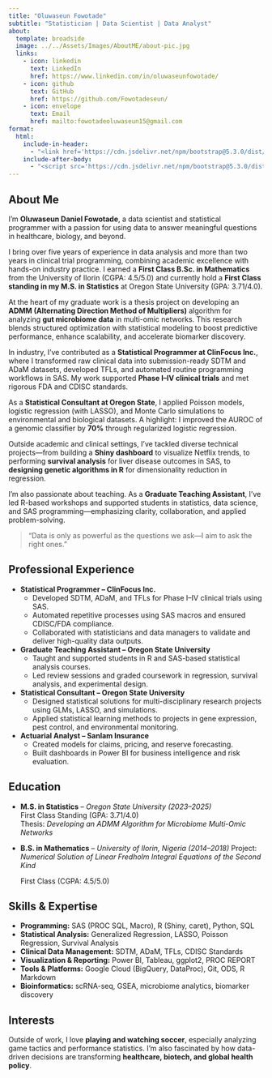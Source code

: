 ```yaml
---
title: "Oluwaseun Fowotade"
subtitle: "Statistician | Data Scientist | Data Analyst"
about:
  template: broadside
  image: ../../Assets/Images/AboutME/about-pic.jpg
  links:
    - icon: linkedin
      text: LinkedIn
      href: https://www.linkedin.com/in/oluwaseunfowotade/
    - icon: github
      text: GitHub
      href: https://github.com/Fowotadeseun/
    - icon: envelope
      text: Email
      href: mailto:fowotadeoluwaseun15@gmail.com
format:
  html:
    include-in-header: 
      - "<link href='https://cdn.jsdelivr.net/npm/bootstrap@5.3.0/dist/css/bootstrap.min.css' rel='stylesheet'/>"
    include-after-body:
      - "<script src='https://cdn.jsdelivr.net/npm/bootstrap@5.3.0/dist/js/bootstrap.bundle.min.js'></script>"
---
```


## About Me

I’m **Oluwaseun Daniel Fowotade**, a data scientist and statistical programmer with a passion for using data to answer meaningful questions in healthcare, biology, and beyond.

I bring over five years of experience in data analysis and more than two years in clinical trial programming, combining academic excellence with hands-on industry practice. I earned a **First Class B.Sc. in Mathematics** from the University of Ilorin (CGPA: 4.5/5.0) and currently hold a **First Class standing in my M.S. in Statistics** at Oregon State University (GPA: 3.71/4.0).

At the heart of my graduate work is a thesis project on developing an **ADMM (Alternating Direction Method of Multipliers)** algorithm for analyzing **gut microbiome data** in multi-omic networks. This research blends structured optimization with statistical modeling to boost predictive performance, enhance scalability, and accelerate biomarker discovery.

In industry, I’ve contributed as a **Statistical Programmer at ClinFocus Inc.**, where I transformed raw clinical data into submission-ready SDTM and ADaM datasets, developed TFLs, and automated routine programming workflows in SAS. My work supported **Phase I–IV clinical trials** and met rigorous FDA and CDISC standards.

As a **Statistical Consultant at Oregon State**, I applied Poisson models, logistic regression (with LASSO), and Monte Carlo simulations to environmental and biological datasets. A highlight: I improved the AUROC of a genomic classifier by **70%** through regularized logistic regression.

Outside academic and clinical settings, I’ve tackled diverse technical projects—from building a **Shiny dashboard** to visualize Netflix trends, to performing **survival analysis** for liver disease outcomes in SAS, to **designing genetic algorithms in R** for dimensionality reduction in regression.

I’m also passionate about teaching. As a **Graduate Teaching Assistant**, I’ve led R-based workshops and supported students in statistics, data science, and SAS programming—emphasizing clarity, collaboration, and applied problem-solving.

> “Data is only as powerful as the questions we ask—I aim to ask the right ones.”

## Professional Experience

- **Statistical Programmer – ClinFocus Inc.**
  - Developed SDTM, ADaM, and TFLs for Phase I–IV clinical trials using SAS.
  - Automated repetitive processes using SAS macros and ensured CDISC/FDA compliance.
  - Collaborated with statisticians and data managers to validate and deliver high-quality data outputs.

- **Graduate Teaching Assistant – Oregon State University**
  - Taught and supported students in R and SAS-based statistical analysis courses.
  - Led review sessions and graded coursework in regression, survival analysis, and experimental design.

- **Statistical Consultant – Oregon State University**
  - Designed statistical solutions for multi-disciplinary research projects using GLMs, LASSO, and simulations.
  - Applied statistical learning methods to projects in gene expression, pest control, and environmental monitoring.

- **Actuarial Analyst – Sanlam Insurance**
  - Created models for claims, pricing, and reserve forecasting.
  - Built dashboards in Power BI for business intelligence and risk evaluation.

## Education

- **M.S. in Statistics** – *Oregon State University* *(2023–2025)*  
  First Class Standing (GPA: 3.71/4.0)  
  Thesis: *Developing an ADMM Algorithm for Microbiome Multi-Omic Networks*

- **B.S. in Mathematics** – *University of Ilorin, Nigeria* *(2014–2018)*    Project: *Numerical Solution of Linear Fredholm Integral Equations of the Second Kind*

  First Class (CGPA: 4.5/5.0)

## Skills & Expertise

- **Programming:** SAS (PROC SQL, Macro), R (Shiny, caret), Python, SQL  
- **Statistical Analysis:** Generalized Regression, LASSO, Poisson Regression, Survival Analysis  
- **Clinical Data Management:** SDTM, ADaM, TFLs, CDISC Standards  
- **Visualization & Reporting:** Power BI, Tableau, ggplot2, PROC REPORT  
- **Tools & Platforms:** Google Cloud (BigQuery, DataProc), Git, ODS, R Markdown  
- **Bioinformatics:** scRNA-seq, GSEA, microbiome analytics, biomarker discovery

## Interests

Outside of work, I love **playing and watching soccer**, especially analyzing game tactics and performance statistics. I’m also fascinated by how data-driven decisions are transforming **healthcare, biotech, and global health policy**.
